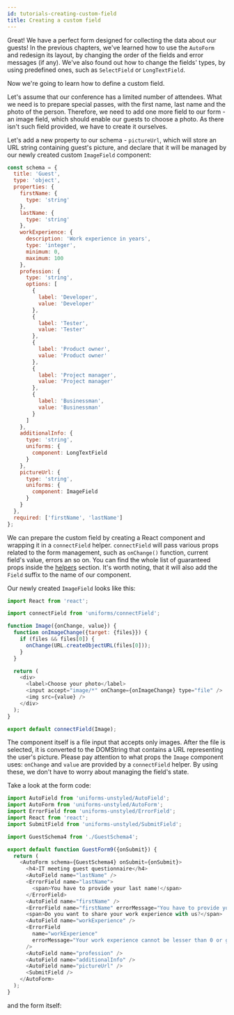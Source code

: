 ```yaml
---
id: tutorials-creating-custom-field
title: Creating a custom field
---
```



Great! We have a perfect form designed for collecting the data about our guests!
In the previous chapters, we've learned how to use the `AutoForm` and redesign its layout, by changing the order of the fields and error messages (if any).
We've also found out how to change the fields' types, by using predefined ones, such as `SelectField` or `LongTextField`.

Now we're going to learn how to define a custom field.

Let's assume that our conference has a limited number of attendees.
What we need is to prepare special passes, with the first name, last name and the photo of the person.
Therefore, we need to add one more field to our form - an image field, which should enable our guests to choose a photo.
As there isn't such field provided, we have to create it ourselves.

Let's add a new property to our schema - `pictureUrl`, which will store an URL string containing guest's picture,
and declare that it will be managed by our newly created custom `ImageField` component:

```js
const schema = {
  title: 'Guest',
  type: 'object',
  properties: {
    firstName: {
      type: 'string'
    },
    lastName: {
      type: 'string'
    },
    workExperience: {
      description: 'Work experience in years',
      type: 'integer',
      minimum: 0,
      maximum: 100
    },
    profession: {
      type: 'string',
      options: [
        {
          label: 'Developer',
          value: 'Developer'
        },
        {
          label: 'Tester',
          value: 'Tester'
        },
        {
          label: 'Product owner',
          value: 'Product owner'
        },
        {
          label: 'Project manager',
          value: 'Project manager'
        },
        {
          label: 'Businessman',
          value: 'Businessman'
        }
      ]
    },
    additionalInfo: {
      type: 'string',
      uniforms: {
        component: LongTextField
      }
    },
    pictureUrl: {
      type: 'string',
      uniforms: {
        component: ImageField
      }
    }
  },
  required: ['firstName', 'lastName']
};
```

We can prepare the custom field by creating a React component and wrapping it in a `connectField` helper.
`connectField` will pass various props related to the form management, such as `onChange()` function, current field's value, errors an so on.
You can find the whole list of guaranteed props inside the [helpers](api-helpers#connectfields-and-quaranteed-props) section.
It's worth noting, that it will also add the `Field` suffix to the name of our component.

Our newly created `ImageField` looks like this:

```js
import React from 'react';

import connectField from 'uniforms/connectField';

function Image({onChange, value}) {
  function onImageChange({target: {files}}) {
    if (files && files[0]) {
      onChange(URL.createObjectURL(files[0]));
    }
  }

  return (
    <div>
      <label>Choose your photo</label>
      <input accept="image/*" onChange={onImageChange} type="file" />
      <img src={value} />
    </div>
  );
}

export default connectField(Image);
```

The component itself is a file input that accepts only images.
After the file is selected, it is converted to the DOMString that contains a URL representing the user's picture.
Please pay attention to what props the `Image` component uses: `onChange` and `value` are provided by a `connectField` helper.
By using these, we don't have to worry about managing the field's state.

Take a look at the form code:

```js
import AutoField from 'uniforms-unstyled/AutoField';
import AutoForm from 'uniforms-unstyled/AutoForm';
import ErrorField from 'uniforms-unstyled/ErrorField';
import React from 'react';
import SubmitField from 'uniforms-unstyled/SubmitField';

import GuestSchema4 from './GuestSchema4';

export default function GuestForm9({onSubmit}) {
  return (
    <AutoForm schema={GuestSchema4} onSubmit={onSubmit}>
      <h4>IT meeting guest questionnaire</h4>
      <AutoField name="lastName" />
      <ErrorField name="lastName">
        <span>You have to provide your last name!</span>
      </ErrorField>
      <AutoField name="firstName" />
      <ErrorField name="firstName" errorMessage="You have to provide your first name!" />
      <span>Do you want to share your work experience with us?</span>
      <AutoField name="workExperience" />
      <ErrorField
        name="workExperience"
        errorMessage="Your work experience cannot be lesser than 0 or greater than 100 years!"
      />
      <AutoField name="profession" />
      <AutoField name="additionalInfo" />
      <AutoField name="pictureUrl" />
      <SubmitField />
    </AutoForm>
  );
}
```

and the form itself:

<FormContainer>
  <GuestForm9 />
</FormContainer>
